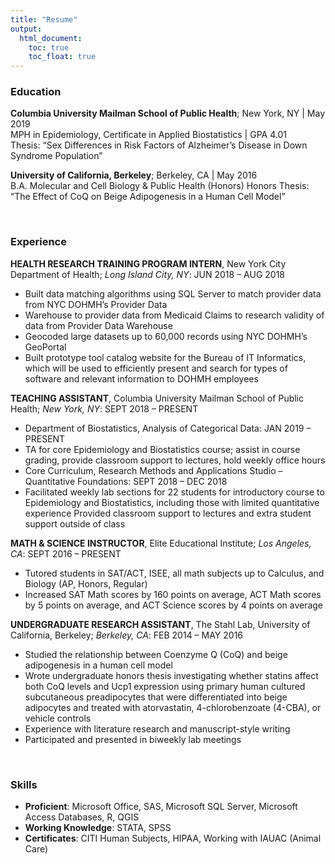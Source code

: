 ```yaml
---
title: "Resume"
output:
  html_document:
    toc: true
    toc_float: true
---
```




### Education
**Columbia University Mailman School of Public Health**; New York, NY | May 2019  
MPH in Epidemiology, Certificate in Applied Biostatistics | GPA 4.01  
Thesis: "Sex Differences in Risk Factors of Alzheimer's Disease in Down Syndrome Population"

**University of California, Berkeley**; Berkeley, CA | May 2016  
B.A. Molecular and Cell Biology & Public Health (Honors) 
Honors Thesis: "The Effect of CoQ on Beige Adipogenesis in a Human Cell Model"

<br>

### Experience

**HEALTH RESEARCH TRAINING PROGRAM INTERN**, New York City Department of Health; *Long Island City, NY*: JUN 2018 – AUG 2018

* Built data matching algorithms using SQL Server to match provider data from NYC DOHMH’s Provider Data
* Warehouse to provider data from Medicaid Claims to research validity of data from Provider Data Warehouse
+ Geocoded large datasets up to 60,000 records using NYC DOHMH’s GeoPortal
+ Built prototype tool catalog website for the Bureau of IT Informatics, which will be used to efficiently present
and search for types of software and relevant information to DOHMH employees

**TEACHING ASSISTANT**, Columbia University Mailman School of Public Health; *New York, NY*: SEPT 2018 – PRESENT

*	Department of Biostatistics, Analysis of Categorical Data: JAN 2019 – PRESENT
+	TA for core Epidemiology and Biostatistics course; assist in course grading, provide classroom support to lectures, hold weekly office hours
*	Core Curriculum, Research Methods and Applications Studio – Quantitative Foundations: SEPT 2018 – DEC 2018
+	Facilitated weekly lab sections for 22 students for introductory course to Epidemiology and Biostatistics, including those with limited quantitative experience
Provided classroom support to lectures and extra student support outside of class

**MATH & SCIENCE INSTRUCTOR**, Elite Educational Institute; *Los Angeles, CA*: SEPT 2016 – PRESENT

* Tutored students in SAT/ACT, ISEE, all math subjects up to Calculus, and Biology (AP, Honors, Regular)
* Increased SAT Math scores by 160 points on average, ACT Math scores by 5 points on average, and ACT Science scores by 4 points on average

**UNDERGRADUATE RESEARCH ASSISTANT**, The Stahl Lab, University of California, Berkeley; *Berkeley, CA*: FEB 2014 – MAY 2016

* Studied the relationship between Coenzyme Q (CoQ) and beige adipogenesis in a human cell model
* Wrote undergraduate honors thesis investigating whether statins affect both CoQ levels and Ucp1 expression using primary human cultured subcutaneous preadipocytes that were differentiated into beige adipocytes and treated with atorvastatin, 4-chlorobenzoate (4-CBA), or vehicle controls
* Experience with literature research and manuscript-style writing
* Participated and presented in biweekly lab meetings  

<br>

### Skills

* **Proficient**: Microsoft Office, SAS, Microsoft SQL Server, Microsoft Access Databases, R, QGIS 
*	**Working Knowledge**: STATA, SPSS
*	**Certificates**: CITI Human Subjects, HIPAA, Working with IAUAC (Animal Care) 
